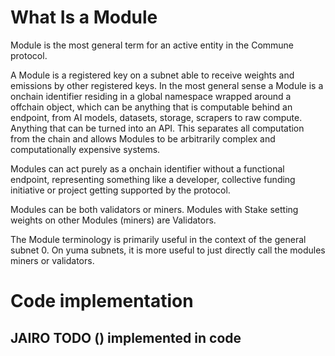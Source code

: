 # What Is a Module

Module is the most general term for an active entity in the Commune protocol.

A Module is a registered key on a subnet able to receive weights and emissions by other registered keys. In the most general sense a Module is a onchain identifier residing in a global namespace wrapped around a offchain object, which can be anything that is computable behind an endpoint, from AI models, datasets, storage, scrapers to raw compute. Anything that can be turned into an API. This separates all computation from the chain and allows Modules to be arbitrarily complex and computationally expensive systems.

Modules can act purely as a onchain identifier without a functional endpoint, representing something like a developer, collective funding initiative or project getting supported by the protocol.

Modules can be both validators or miners. Modules with Stake setting weights on other Modules (miners) are Validators.

The Module terminology is primarily useful in the context of the general subnet 0. On yuma subnets, it is more useful to just directly call the modules miners or validators.


# Code implementation
## JAIRO TODO () implemented in code
